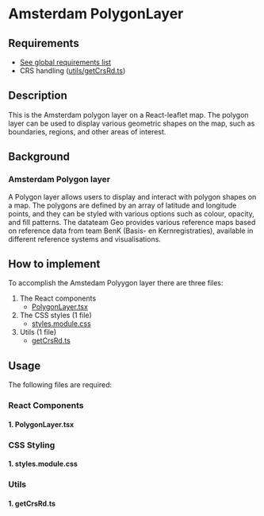 

<Meta of={PolygonLayerStories} />

# Amsterdam PolygonLayer
## Requirements

- [See global requirements list](../?path=/docs/global-requirements--docs)
- CRS handling ([utils/getCrsRd.ts](#1-getcrsrdts))

## Description

This is the Amsterdam polygon layer on a React-leaflet map. The polygon layer can be used to display various geometric shapes on the map, such as boundaries, regions, and other areas of interest.

## Background

### Amsterdam Polygon layer
A Polygon layer allows users to display and interact with polygon shapes on a map.
The polygons are defined by an array of latitude and longitude points,
and they can be styled with various options such as colour, opacity, and fill patterns.
The datateam Geo provides various reference maps based on reference data from team BenK (Basis- en Kernregistraties),
available in different reference systems and visualisations.

## How to implement

To accomplish the Amstedam Polyygon layer there are three files:
1. The React components
    * [PolygonLayer.tsx](#1-polygonlayertsx)
2. The CSS styles (1 file)
    * [styles.module.css](#1-stylesmodulecss)
3. Utils (1 file)
    * [getCrsRd.ts](#1-getcrsrdts)

## Usage

The following files are required:

### React Components

#### 1. PolygonLayer.tsx

<Source code={PolygonLayer} />

### CSS Styling

#### 1. styles.module.css

<Source code={styles} />

### Utils

#### 1. getCrsRd.ts

  <Source code={getCrsRd} />
